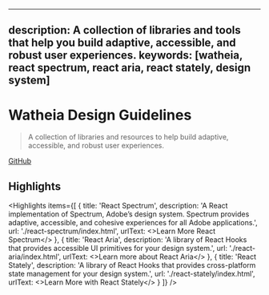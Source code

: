 <!-- Copyright 2020 Adobe. All rights reserved.
This file is licensed to you under the Apache License, Version 2.0 (the "License");
you may not use this file except in compliance with the License. You may obtain a copy
of the License at http://www.apache.org/licenses/LICENSE-2.0
Unless required by applicable law or agreed to in writing, software distributed under
the License is distributed on an "AS IS" BASIS, WITHOUT WARRANTIES OR REPRESENTATIONS
OF ANY KIND, either express or implied. See the License for the specific language
governing permissions and limitations under the License. -->



---
description: A collection of libraries and tools that help you build adaptive, accessible, and robust user experiences.
keywords: [watheia, react spectrum, react aria, react stately, design system]
---

# Watheia Design Guidelines

> A collection of libraries and resources to help build adaptive, accessible, and robust user experiences.

<p className={clsx(typographyStyles['spectrum-Body2'], styles.homeLinks)}>
  <a href="https://github.com/watheia/rsp-kit">GitHub</a>
</p>

<Hero
  narrow={heroNarrow}
  narrow2x={heroNarrow2x}
  narrowWebp={heroNarrowWebp}
  narrow2xWebp={heroNarrow2xWebp}
  wide={heroWide}
  wide2x={heroWide2x}
  wideWebp={heroWideWebp}
  wide2xWebp={heroWide2xWebp}
  alt="Watheia Labs hero image" />

## Highlights

<Highlights items={[
  {
    title: 'React Spectrum',
    description: 'A React implementation of Spectrum, Adobe’s design system. Spectrum provides adaptive, accessible, and cohesive experiences for all Adobe applications.',
    url: './react-spectrum/index.html',
    urlText: <>Learn More<VisuallyHidden elementType="span"> React Spectrum</VisuallyHidden></>
  },
  {
    title: 'React Aria',
    description: 'A library of React Hooks that provides accessible UI primitives for your design system.',
    url: './react-aria/index.html',
    urlText: <>Learn more<VisuallyHidden elementType="span"> about React Aria</VisuallyHidden></>
  },
  {
    title: 'React Stately',
    description: 'A library of React Hooks that provides cross-platform state management for your design system.',
    url: './react-stately/index.html',
    urlText: <>Learn More<VisuallyHidden elementType="span"> with React Stately</VisuallyHidden></>
  }
]} />
